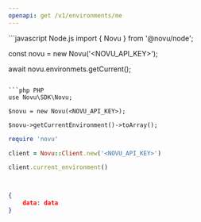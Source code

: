 ```yaml
---
openapi: get /v1/environments/me
---
```


<RequestExample>
```javascript Node.js
import { Novu } from '@novu/node';

const novu = new Novu('<NOVU_API_KEY>');

await novu.environmets.getCurrent();
```

```php PHP
use Novu\SDK\Novu;

$novu = new Novu(<NOVU_API_KEY>);

$novu->getCurrentEnvironment()->toArray();
```

```ruby Ruby
require 'novu'

client = Novu::Client.new('<NOVU_API_KEY>')

client.current_environment()
```

```python Python

```

```java Java

```

</RequestExample>

<ResponseExample>

```json Response
{
    data: data
}
```

</ResponseExample>